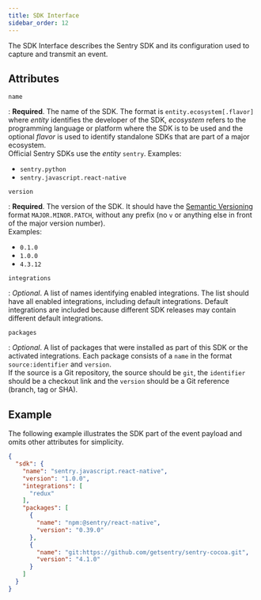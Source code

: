 ```yaml
---
title: SDK Interface
sidebar_order: 12
---
```


The SDK Interface describes the Sentry SDK and its configuration used to capture
and transmit an event.

## Attributes

`name`

: **Required**. The name of the SDK. The format is `entity.ecosystem[.flavor]`
  where _entity_ identifies the developer of the SDK, _ecosystem_ refers to the
  programming language or platform where the SDK is to be used and the optional
  _flavor_ is used to identify standalone SDKs that are part of a major
  ecosystem.  
  Official Sentry SDKs use the _entity_ `sentry`. Examples:
  - `sentry.python`
  - `sentry.javascript.react-native`

`version`

: **Required**. The version of the SDK. It should have the [Semantic
  Versioning](https://semver.org) format `MAJOR.MINOR.PATCH`, without any prefix
  (no `v` or anything else in front of the major version number).  
  Examples:
  - `0.1.0`
  - `1.0.0`
  - `4.3.12`

`integrations`

: _Optional_. A list of names identifying enabled integrations. The list should
  have all enabled integrations, including default integrations. Default
  integrations are included because different SDK releases may contain different
  default integrations.

`packages`

: _Optional_. A list of packages that were installed as part of this SDK or the
  activated integrations. Each package consists of a `name` in the format
  `source:identifier` and `version`.  
  If the source is a Git repository, the source should be `git`, the
  `identifier` should be a checkout link and the `version` should be a Git
  reference (branch, tag or SHA).

## Example

The following example illustrates the SDK part of the <Link to="/sdk/event-payloads/">event payload</Link> and omits other
attributes for simplicity.

```json
{
  "sdk": {
    "name": "sentry.javascript.react-native",
    "version": "1.0.0",
    "integrations": [
      "redux"
    ],
    "packages": [
      {
        "name": "npm:@sentry/react-native",
        "version": "0.39.0"
      },
      {
        "name": "git:https://github.com/getsentry/sentry-cocoa.git",
        "version": "4.1.0"
      }
    ]
  }
}
```